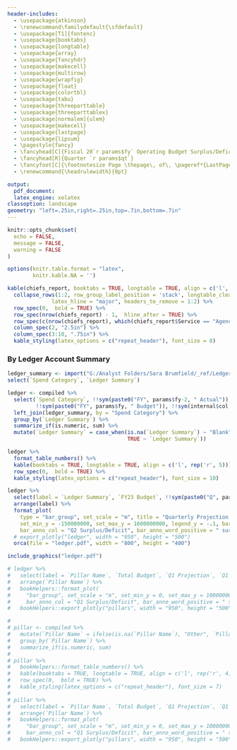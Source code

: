 ```yaml
---
header-includes:
  - \usepackage{atkinson}
  - \renewcommand\familydefault{\sfdefault} 
  - \usepackage[T1]{fontenc}
  - \usepackage{booktabs}
  - \usepackage{longtable}
  - \usepackage{array}
  - \usepackage{fancyhdr}
  - \usepackage{makecell}
  - \usepackage{multirow}
  - \usepackage{wrapfig}
  - \usepackage{float}
  - \usepackage{colortbl}
  - \usepackage{tabu}
  - \usepackage{threeparttable}
  - \usepackage{threeparttablex}
  - \usepackage[normalem]{ulem}
  - \usepackage{makecell}
  - \usepackage{lastpage}
  - \usepackage{lipsum}
  - \pagestyle{fancy}
  - \fancyhead[C]{Fiscal 20`r params$fy` Operating Budget Surplus/Deficit Projection}
  - \fancyhead[R]{Quarter `r params$qt`}
  - \fancyfoot[C]{\footnotesize Page \thepage\, of\, \pageref*{LastPage}}
  - \renewcommand{\headrulewidth}{0pt}

output:
  pdf_document:
  latex_engine: xelatex
classoption: landscape
geometry: "left=.25in,right=.25in,top=.7in,bottom=.7in"
---
```


```r
knitr::opts_chunk$set(
  echo = FALSE,
  message = FALSE,
  warning = FALSE
)

options(knitr.table.format = "latex",
        knitr.kable.NA = '')
```

```r
kable(chiefs_report, booktabs = TRUE, longtable = TRUE, align = c('l', 'l', rep('r', 8))) %>%
  collapse_rows(1:2, row_group_label_position = 'stack', longtable_clean_cut = FALSE,
              latex_hline = "major", headers_to_remove = 1:2) %>%
  row_spec(0,  bold = TRUE) %>%
  row_spec(nrow(chiefs_report) - 1,  hline_after = TRUE) %>%
  row_spec(c(nrow(chiefs_report), which(chiefs_report$Service == "Agency Total")), bold = TRUE) %>%
  column_spec(2, "2.5in") %>%
  column_spec(3:10, ".75in") %>%
  kable_styling(latex_options = c("repeat_header"), font_size = 8) 

```

\newpage

### By Ledger Account Summary

```r

ledger_summary <- import("G:/Analyst Folders/Sara Brumfield/_ref/Ledger Summary to Spend Category Map.xlsx") %>%
select(`Spend Category`, `Ledger Summary`)

ledger <- compiled %>%
  select(`Spend Category`, !!sym(paste0("FY", params$fy-2, " Actual")), !!sym(paste0("FY", params$fy-1, " Actual")),
         !!sym(paste0("FY", params$fy, " Budget")), !!sym(internal$col.proj), !!sym(internal$col.surdef)) %>%
  left_join(ledger_summary, by = "Spend Category") %>%
  group_by(`Ledger Summary`) %>%
  summarize_if(is.numeric, sum) %>%
  mutate(`Ledger Summary` = case_when(is.na(`Ledger Summary`) ~ "Blank",
                                      TRUE ~ `Ledger Summary`))

ledger %>%
  format_table_numbers() %>%
  kable(booktabs = TRUE, longtable = TRUE, align = c('l', rep('r', 5))) %>%
  row_spec(0,  bold = TRUE) %>%
  kable_styling(latex_options = c("repeat_header"), font_size = 10)
```

```r

ledger %>%
  select(label = `Ledger Summary`, `FY23 Budget`, !!sym(paste0("Q", params$qtr, " Projection")), !!sym(paste0("Q", params$qtr, " Surplus/Deficit"))) %>%
  arrange(label) %>%
  format_plot(
    type = "bar_group", set_scale = "m", title = "Quarterly Projection vs Budget", margin_t = 50, show_y = TRUE, 
    set_min_y = -150000000, set_max_y = 1600000000, legend_y = -.1, bar_anno_y = 90000000,
    bar_anno_col = "Q2 Surplus/Deficit", bar_anno_word_positive = " surplus", bar_anno_word_negative = " deficit") %>%
  # export_plotly("ledger", width = "950", height = "500")
  orca(file = "ledger.pdf", width = "800", height = "400")

include_graphics("ledger.pdf")

# ledger %>%
#   select(label = `Pillar Name`, `Total Budget`, `Q1 Projection`, `Q1 Surplus/Deficit`) %>%
#   arrange(`Pillar Name`) %>%
#   bookHelpers::format_plot(
#     "bar_group", set_scale = "m", set_min_y = 0, set_max_y = 1000000000,  margin_b = 50,
#     bar_anno_col = "Q1 Surplus/Deficit", bar_anno_word_positive = " surplus", bar_anno_word_negative = " deficit") %>%
#   bookHelpers::export_plotly("pillars", width = "950", height = "500")

```

<!-- \newpage -->

<!-- ### By Pillar -->

```r
# 
# pillar <- compiled %>%
#   mutate(`Pillar Name` = ifelse(is.na(`Pillar Name`), "Other", `Pillar Name`)) %>%
#   group_by(`Pillar Name`) %>%
#   summarize_if(is.numeric, sum)
# 
# pillar %>%
#   bookHelpers::format_table_numbers() %>%
#   kable(booktabs = TRUE, longtable = TRUE, align = c('l', rep('r', 4))) %>%
#   row_spec(0,  bold = TRUE) %>%
#   kable_styling(latex_options = c("repeat_header"), font_size = 7) 
# 
# pillar %>%
#   select(label = `Pillar Name`, `Total Budget`, `Q1 Projection`, `Q1 Surplus/Deficit`) %>%
#   arrange(`Pillar Name`) %>%
#   bookHelpers::format_plot(
#     "bar_group", set_scale = "m", set_min_y = 0, set_max_y = 1000000000,  margin_b = 50, 
#     bar_anno_col = "Q1 Surplus/Deficit", bar_anno_word_positive = " surplus", bar_anno_word_negative = " deficit") %>%
#   bookHelpers::export_plotly("pillars", width = "950", height = "500")

```